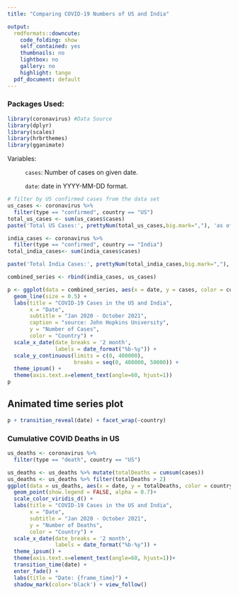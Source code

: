 ```yaml
---
title: "Comparing COVID-19 Numbers of US and India"

output:
  rmdformats::downcute:
    code_folding: show
    self_contained: yes
    thumbnails: no
    lightbox: no
    gallery: no
    highlight: tango
  pdf_document: default
---
```


### Packages Used:

```r
library(coronavirus) #Data Source
library(dplyr)
library(scales)
library(hrbrthemes)
library(gganimate)
```

Variables:

:   `cases`: Number of cases on given date.

    `date`: date in YYYY-MM-DD format.

```r
# filter by US confirmed cases from the data set
us_cases <- coronavirus %>%
  filter(type == "confirmed", country == "US")
total_us_cases <- sum(us_cases$cases)
paste('Total US Cases:', prettyNum(total_us_cases,big.mark=","), 'as of ',max(us_cases$date))
```


```r
india_cases <- coronavirus %>%
  filter(type == "confirmed", country == "India")
total_india_cases<- sum(india_cases$cases)

paste('Total India Cases:', prettyNum(total_india_cases,big.mark=","), 'as of ', max(india_cases$date))
```

```r
combined_series <- rbind(india_cases, us_cases)
```

```r

p <- ggplot(data = combined_series, aes(x = date, y = cases, color = country)) +
  geom_line(size = 0.5) +
  labs(title = "COVID-19 Cases in the US and India",
       x = "Date",
       subtitle = "Jan 2020 - October 2021",
       caption = "source: John Hopkins University",
       y = "Number of Cases",
       color = "Country") +
  scale_x_date(date_breaks = '2 month', 
               labels = date_format("%b-%y")) +
  scale_y_continuous(limits = c(0, 400000), 
                     breaks = seq(0, 400000, 50000)) +
  theme_ipsum() +
  theme(axis.text.x=element_text(angle=60, hjust=1)) 
p
```

## Animated time series plot

```r
p + transition_reveal(date) + facet_wrap(~country)
```



### Cumulative COVID Deaths in US

```r

us_deaths <- coronavirus %>%
  filter(type == "death", country == "US")

us_deaths <- us_deaths %>% mutate(totalDeaths = cumsum(cases))
us_deaths <- us_deaths %>% filter(totalDeaths > 2)
ggplot(data = us_deaths, aes(x = date, y = totalDeaths, color = country)) +
  geom_point(show.legend = FALSE, alpha = 0.7)+
  scale_color_viridis_d() +
  labs(title = "COVID-19 Cases in the US and India",
       x = "Date",
       subtitle = "Jan 2020 - October 2021",
       y = "Number of Deaths",
       color = "Country") +
  scale_x_date(date_breaks = '2 month', 
               labels = date_format("%b-%y")) +
  theme_ipsum() +
  theme(axis.text.x=element_text(angle=60, hjust=1))+
  transition_time(date) +
  enter_fade() +
  labs(title = "Date: {frame_time}") +
  shadow_mark(color='black') + view_follow()
```




